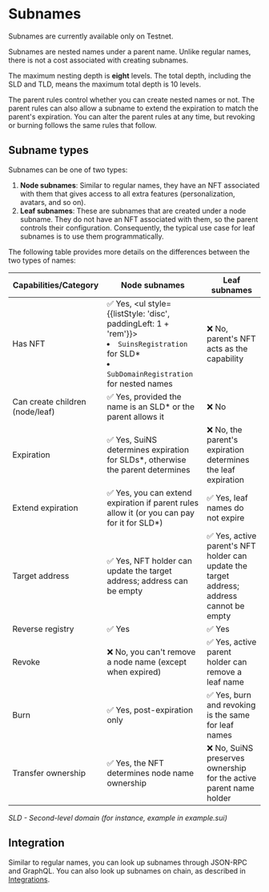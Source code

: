 
# Subnames

<Callout type="warning" emoji="⚠️">
    Subnames are currently available only on Testnet.
</Callout>

Subnames are nested names under a parent name. Unlike regular names, there is not a cost associated with creating subnames.

The maximum nesting depth is **eight** levels. The total depth, including the SLD and TLD, means the maximum total depth is 10 levels.

The parent rules control whether you can create nested names or not. The parent rules can also allow a subname to 
extend the expiration to match the parent's expiration. You can alter the parent rules at any time, but revoking or burning follows the same rules that follow.

## Subname types

Subnames can be one of two types:

1. **Node subnames**: Similar to regular names, they have an NFT associated with them that gives access to all extra features (personalization, avatars, and so on).
1. **Leaf subnames**: These are subnames that are created under a node subname. They do not have an NFT associated with them, so the parent controls their configuration. Consequently, the typical use case for leaf subnames is to use them programmatically.

The following table provides more details on the differences between the two types of names:

| Capabilities/Category | Node subnames | Leaf subnames |
| --- | --- | --- |
| Has NFT | ✅ Yes, <ul style={{listStyle: 'disc', paddingLeft: 1 + 'rem'}}><li>`SuinsRegistration` for SLD*</li><li>`SubDomainRegistration` for nested names</li></ul> | ❌ No, parent's NFT acts as the capability |
| Can create children (node/leaf) | ✅ Yes, provided the name is an SLD* or the parent allows it | ❌ No |
| Expiration | ✅ Yes, SuiNS determines expiration for SLDs*, otherwise the parent determines | ❌ No, the parent's expiration determines the leaf expiration |
| Extend expiration | ✅ Yes, you can extend expiration if parent rules allow it (or you can pay for it for SLD*) | ✅ Yes, leaf names do not expire |
| Target address | ✅ Yes, NFT holder can update the target address; address can be empty | ✅ Yes, active parent's NFT holder can update the target address; address cannot be empty |
| Reverse registry | ✅ Yes | ✅ Yes |
| Revoke | ❌ No, you can't remove a node name (except when expired) | ✅ Yes, active parent holder can remove a leaf name |
| Burn | ✅ Yes, post-expiration only | ✅ Yes, burn and revoking is the same for leaf names |
| Transfer ownership | ✅ Yes, the NFT determines node name ownership | ❌ No, SuiNS preserves ownership for the active parent name holder |

*SLD - Second-level domain (for instance, example in example.sui)*


## Integration

Similar to regular names, you can look up subnames through JSON-RPC and GraphQL. You can also look up subnames on chain, as described in [Integrations](./integration.mdx).

